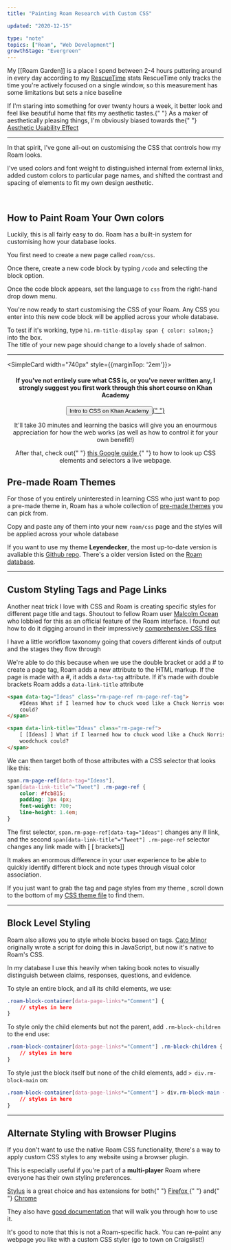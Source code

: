 ```yaml
---
title: "Painting Roam Research with Custom CSS"

updated: "2020-12-15"

type: "note"
topics: ["Roam", "Web Development"]
growthStage: "Evergreen"
---
```


My [[Roam Garden]] is a place I spend between 2-4 hours puttering around in every day according to my <a href="https://www.rescuetime.com/">RescueTime</a> stats <Footnote idName={1}>RescueTime only tracks the time you're actively focused on a single window, so this measurement has some limitations but sets a nice baseline</Footnote>

<BasicImage
    width="650px"
    alt="A bar graph of the hours I've spent in Roam this week"
    src="https://res.cloudinary.com/dg3gyk0gu/image/upload/c_scale,w_660/v1590188743/maggieappleton.com/notes/roamhours.png"
/>

<p>
    If I'm staring into something for over twenty hours a week, it better look
    and feel like beautiful home that fits my aesthetic tastes.{" "}
    <Footnote idName={2}>
        As a maker of aesthetically pleasing things, I'm obviously biased
        towards the{" "}
        <a href="https://en.wikipedia.org/wiki/Aesthetic%E2%80%93usability_effect">
            Aesthetic Usability Effect
        </a>
    </Footnote>
</p>

---

In that spirit, I've gone all-out on customising the CSS that controls how my Roam looks.

I've used colors and font weight to distinguished internal from external links, added custom colors to particular page names, and shifted the contrast and spacing of elements to fit my own design aesthetic.

<ImageFrame
    width="900px"
    alt="A screen capture of my visual styling system in Roam"
    src="https://res.cloudinary.com/dg3gyk0gu/image/upload/c_scale,w_1720/v1590188713/maggieappleton.com/notes/roam_theme_maggie.png"
/>

<br />

<h2>How to Paint Roam Your Own colors</h2>

<p>
    Luckily, this is all fairly easy to do. Roam has a built-in system for
    customising how your database looks.
</p>

You first need to create a new page called `roam/css`.

<ImageFrame
    width="840px"
    alt="The roam search bar with roam/css entered"
    src="https://res.cloudinary.com/dg3gyk0gu/image/upload/c_scale,f_auto,q_auto:good,w_1200/v1607173029/maggieappleton.com/notes/roam-garden/Screenshot_2020-12-05_at_12.47.43.png"
/>

Once there, create a new code block by typing `/code` and selecting the block option.

<ImageFrame
    width="840px"
    alt="Entering /code into the empty page"
    src="https://res.cloudinary.com/dg3gyk0gu/image/upload/c_scale,f_auto,q_auto:good,w_1200/v1607173035/maggieappleton.com/notes/roam-garden/Screenshot_2020-12-05_at_12.48.46.png"
/>

Once the code block appears, set the language to `css` from the right-hand drop down menu.

<ImageFrame
    width="840px"
    alt="Selecting the code option from the code block dropdown menu"
    src="https://res.cloudinary.com/dg3gyk0gu/image/upload/c_scale,f_auto,q_auto:good,w_1200/v1607173038/maggieappleton.com/notes/roam-garden/Screenshot_2020-12-05_at_12.48.56.png"
/>

You're now ready to start customising the CSS of your Roam. Any CSS you enter into this new code block will be applied across your whole database.

To test if it's working, type `h1.rm-title-display span { color: salmon;}` into the box.  
The title of your new page should change to a lovely shade of salmon.

<ImageFrame
    width="840px"
    alt="The page title changing to the color salmon"
    src="https://res.cloudinary.com/dg3gyk0gu/image/upload/c_scale,f_auto,q_auto:good,w_1200/v1607173750/maggieappleton.com/notes/roam-garden/Screenshot_2020-12-05_at_13.09.01.png"
/>

---

<SimpleCard width="740px" style={{marginTop: '2em'}}>

<Center>

#### If you've not entirely sure what CSS is, or you've never written any, I strongly suggest you first work through this short course on Khan Academy

<p>
    <a
        noTip
        href="https://www.khanacademy.org/computing/computer-programming/html-css/intro-to-css/pt/css-basics"
    >
        <button style={{ marginTop: "0.2em" }}>
            Intro to CSS on Khan Academy
        </button>{" "}
    </a>
</p>

<p>
    It'll take 30 minutes and learning the basics will give you an enourmous
    appreciation for how the web works (as well as how to control it for your
    own benefit!)
</p>

<p>
    After that, check out{" "}
    <a href="https://developers.google.com/web/tools/chrome-devtools/css">
        this Google guide
    </a>{" "}
    to how to look up CSS elements and selectors a live webpage.
</p>

</Center>

</SimpleCard>

## Pre-made Roam Themes

For those of you entirely uninterested in learning CSS who just want to pop a pre-made theme in, Roam has a whole collection of [pre-made themes](https://roamresearch.com/#/app/help/page/fJRcVITNY) you can pick from.

Copy and paste any of them into your new `roam/css` page and the styles will be applied across your whole database

If you want to use my theme **Leyendecker**, the most up-to-date version is avaliable this [Github repo](https://github.com/theianjones/roam-research-themes/blob/master/leyendecker.css). There's a older version listed on the [Roam database](https://roamresearch.com/#/app/help/page/fJRcVITNY).

---

## Custom Styling Tags and Page Links

Another neat trick I love with CSS and Roam is creating specific styles for different page title and tags. <Footnote idName={3}>Shoutout to fellow Roam user <a href="https://malcolmocean.com/">Malcolm Ocean</a> who lobbied for this as an official feature of the Roam interface. I found out how to do it digging around in their impressively <a href="https://gist.github.com/malcolmocean/03d777a1c8f89be8c98e3d89d6821607">comprehensive CSS files</a></Footnote>

I have a little workflow taxonomy going that covers different kinds of output and the stages they flow through

<FullWidthImage
    width="880px"
    alt="A screencapture of my Roam database with various colored tags"
    src="https://res.cloudinary.com/dg3gyk0gu/image/upload/c_scale,w_1457/v1590193543/maggieappleton.com/notes/datatags.png"
/>

We're able to do this because when we use the double bracket or add a # to create a page tag, Roam adds a new attribute to the HTML markup. If the page is made with a #, it adds a `data-tag` attribute. If it's made with double brackets Roam adds a `data-link-title` attribute

```html
<span data-tag="Ideas" class="rm-page-ref rm-page-ref-tag">
    #Ideas What if I learned how to chuck wood like a Chuck Norris woodchuck
    could?
</span>

<span data-link-title="Ideas" class="rm-page-ref">
    [ [Ideas] ] What if I learned how to chuck wood like a Chuck Norris
    woodchuck could?
</span>
```

We can then target both of those attributes with a CSS selector that looks like this:

```css
span.rm-page-ref[data-tag="Ideas"],
span[data-link-title^="Tweet"] .rm-page-ref {
    color: #fcb815;
    padding: 3px 4px;
    font-weight: 700;
    line-height: 1.4em;
}
```

The first selector, `span.rm-page-ref[data-tag="Ideas"]` changes any # link, and the second `span[data-link-title^="Tweet"] .rm-page-ref` selector changes any link made with [ [ brackets]]

It makes an enormous difference in your user experience to be able to quickly identify different block and note types through visual color association.

If you just want to grab the tag and page styles from my theme , scroll down to the bottom of my <a href="https://github.com/theianjones/roam-research-themes/blob/master/leyendecker.css">CSS theme file</a> to find them.

---

## Block Level Styling

Roam also allows you to style whole blocks based on tags. <Footnote idName={4}>[Cato Minor](https://twitter.com/catominor3?lang=en) originally wrote a script for doing this in JavaScript, but now it's native to Roam's CSS.</Footnote>

In my database I use this heavily when taking book notes to visually distinguish between claims, responses, questions, and evidence.

To style an entire block, and all its child elements, we use:

```css
.roam-block-container[data-page-links*="Comment"] {
    // styles in here
}
```

To style only the child elements but not the parent, add `.rm-block-children` to the end use:

```css
.roam-block-container[data-page-links*="Comment"] .rm-block-children {
    // styles in here
}
```

To style just the block itself but none of the child elements, add `> div.rm-block-main` on:

```css
.roam-block-container[data-page-links*="Comment"] > div.rm-block-main {
    // styles in here
}
```

---

## Alternate Styling with Browser Plugins

If you don't want to use the native Roam CSS functionality, there's a way to apply custom CSS styles to any website using a browser plugin.

This is especially useful if you're part of a **multi-player** Roam where everyone has their own styling preferences.

<p>
    <a href="https://github.com/openstyles/stylus/">Stylus</a> is a great choice
    and has extensions for both{" "}
    <a href="https://addons.mozilla.org/en-GB/firefox/addon/styl-us/">
        Firefox
    </a>{" "}
    and{" "}
    <a href="https://chrome.google.com/webstore/detail/stylus/clngdbkpkpeebahjckkjfobafhncgmne?hl=en">
        Chrome
    </a>
</p>

<ImageFrame
    width="920px"
    alt="A screen capture of the stylus interface"
    src="https://res.cloudinary.com/dg3gyk0gu/image/upload/c_scale,w_1720/v1590188865/maggieappleton.com/notes/stylus.png"
/>

They also have <a href="https://github.com/openstyles/stylus/wiki/Editor">good documentation</a> that will walk you through how to use it.

It's good to note that this is not a Roam-specific hack. You can re-paint any webpage you like with a custom CSS styler (go to town on Craigslist!)
